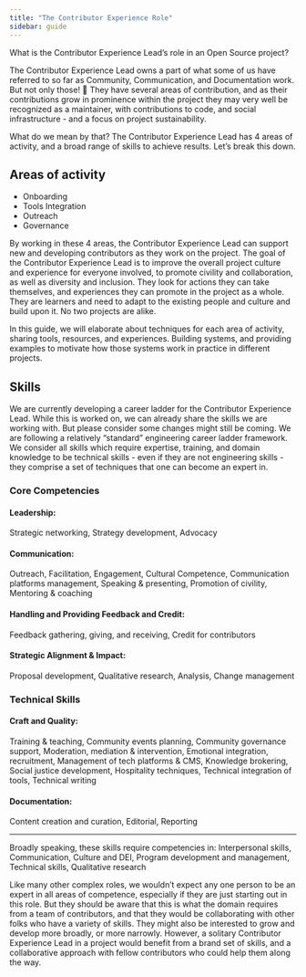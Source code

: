 ```yaml
---
title: "The Contributor Experience Role"
sidebar: guide
---
```


What is the Contributor Experience Lead’s role in an Open Source project?



The Contributor Experience Lead owns a part of what some of us have referred 
to so far as Community, Communication, and Documentation work. But not only 
those! 🤯 They have several areas of contribution, and as their contributions 
grow in prominence within the project they may very well be recognized as a 
maintainer, with contributions to code, and social infrastructure - and a 
focus on project sustainability. 



What do we mean by that? The Contributor Experience Lead has 4 areas of 
activity, and a broad range of skills to achieve results. Let’s break this 
down.



## Areas of activity

- Onboarding
- Tools Integration
- Outreach
- Governance


By working in these 4 areas, the Contributor Experience Lead can support new 
and developing contributors as they work on the project. The goal of the 
Contributor Experience Lead is to improve the overall project culture and 
experience for everyone involved, to promote civility and collaboration, as 
well as diversity and inclusion. They look for actions they can take 
themselves, and experiences they can promote in the project as a whole. They 
are learners and need to adapt to the existing people and culture and build 
upon it. No two projects are alike. 



In this guide, we will elaborate about techniques for each area of activity, 
sharing tools, resources, and experiences. Building systems, and providing 
examples to motivate how those systems work in practice in different projects.



## Skills



We are currently developing a career ladder for the Contributor Experience 
Lead. While this is worked on, we can already share the skills we are 
working with. But please consider some changes might still be coming. We are 
following a relatively “standard” engineering career ladder framework. We 
consider all skills which require expertise, training, and domain knowledge 
to be technical skills - even if they are not engineering skills - they 
comprise a set of techniques that one can become an expert in. 



### Core Competencies

#### Leadership: 

Strategic networking, Strategy development, Advocacy



#### Communication:

Outreach, Facilitation, Engagement, Cultural Competence, Communication 
platforms management, Speaking & presenting, Promotion of civility, 
Mentoring & coaching



#### Handling and Providing Feedback and Credit:

Feedback gathering, giving, and receiving, Credit for contributors



#### Strategic Alignment & Impact:

Proposal development, Qualitative research, Analysis, Change management



### Technical Skills

#### Craft and Quality:

Training & teaching, Community events planning, Community governance support,
Moderation, mediation & intervention, Emotional integration, recruitment, 
Management of tech platforms & CMS, Knowledge brokering, Social justice 
development, Hospitality techniques, Technical integration of tools, 
Technical writing



#### Documentation:

Content creation and curation, Editorial, Reporting

---



Broadly speaking, these skills require competencies in: 
Interpersonal skills, Communication, Culture and DEI, Program development 
and management, Technical skills, Qualitative research



Like many other complex roles, we wouldn’t expect any one person to be an 
expert in all areas of competence, especially if they are just starting out 
in this role. But they should be aware that this is what the domain requires 
from a team of contributors, and that they would be collaborating with other 
folks who have a variety of skills. They might also be interested to grow 
and develop more broadly, or more narrowly. However, a solitary Contributor 
Experience Lead in a project would benefit from a brand set of skills, and a 
collaborative approach with fellow contributors who could help them along 
the way.
